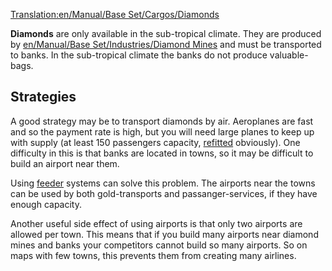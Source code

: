 [[Translation:en/Manual/Base Set/Cargos/Diamonds]]

{{en/Cargo|name=Diamonds
|image=en/Diamonds.png
|produced=[[en/Manual/Base Set/Industries/Diamond Mine]]
|accepted=[[en/Manual/Base Set/Industries/Bank]]
}}

'''Diamonds''' are only available in the sub-tropical climate. They are produced by [[en/Manual/Base Set/Industries/Diamond Mine]]s and must be transported to banks. In the sub-tropical climate the banks do not produce valuable-bags.

== Strategies ==
A good strategy may be to transport diamonds by air. Aeroplanes are fast and so the payment rate is high, but you will need large planes to keep up with supply (at least 150 passengers capacity, [[en/Manual/Refit|refitted]] obviously). One difficulty in this is that banks are located in towns, so it may be difficult to build an airport near them.

Using [[en/Manual/Feeder service|feeder]] systems can solve this problem. The airports near the towns can be used by both gold-transports and passanger-services, if they have enough capacity.

Another useful side effect of using airports is that only two airports are allowed per town. This means that if you build many airports near diamond mines and banks your competitors cannot build so many airports. So on maps with few towns, this prevents them from creating many airlines.